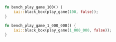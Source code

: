 ```rust
fn bench_play_game_100() {
    iai::black_box(play_game(100, false));
}

fn bench_play_game_1_000_000() {
    iai::black_box(play_game(1_000_000, false));
}
```
